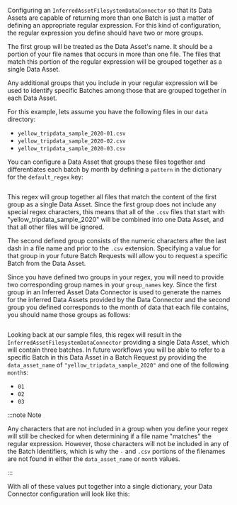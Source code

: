 
Configuring an `InferredAssetFilesystemDataConnector` so that its Data Assets are capable of returning more than one Batch is just a matter of defining an appropriate regular expression.  For this kind of configuration, the regular expression you define should have two or more groups.

The first group will be treated as the Data Asset's name.  It should be a portion of your file names that occurs in more than one file.  The files that match this portion of the regular expression will be grouped together as a single Data Asset.

Any additional groups that you include in your regular expression will be used to identify specific Batches among those that are grouped together in each Data Asset.

For this example, lets assume you have the following files in our `data` directory:
- `yellow_tripdata_sample_2020-01.csv`
- `yellow_tripdata_sample_2020-02.csv`
- `yellow_tripdata_sample_2020-03.csv`

You can configure a Data Asset that groups these files together and differentiates each batch by month by defining a `pattern` in the dictionary for the `default_regex` key:
```python title="Python" name="datasource_configuration_inferred_multi_batch_regex_pattern"
```

This regex will group together all files that match the content of the first group as a single Data Asset.  Since the first group does not include any special regex characters, this means that all of the `.csv` files that start with "yellow_tripdata_sample_2020" will be combined into one Data Asset, and that all other files will be ignored.

The second defined group consists of the numeric characters after the last dash in a file name and prior to the `.csv` extension.  Specifying a value for that group in your future Batch Requests will allow you to request a specific Batch from the Data Asset.

Since you have defined two groups in your regex, you will need to provide two corresponding group names in your `group_names` key.  Since the first group in an Inferred Asset Data Connector is used to generate the names for the inferred Data Assets provided by the Data Connector and the second group you defined corresponds to the month of data that each file contains, you should name those groups as follows:

```python title="Python" name="group_names for inferred multi batch default_regex key"
```

Looking back at our sample files, this regex will result in the `InferredAssetFilesystemDataConnector` providing a single Data Asset, which will contain three batches.  In future workflows you will be able to refer to a specific Batch in this Data Asset in a Batch Request py providing the  `data_asset_name` of `"yellow_tripdata_sample_2020"` and one of the following `month`s:
- `01`
- `02`
- `03`

:::note Note

Any characters that are not included in a group when you define your regex will still be checked for when determining if a file name "matches" the regular expression.  However, those characters will not be included in any of the Batch Identifiers, which is why the `-` and `.csv` portions of the filenames are not found in either the `data_asset_name` or `month` values.

:::

<TipMoreInfoOnRegex />

With all of these values put together into a single dictionary, your Data Connector configuration will look like this:

```python title="Python" name="data connector config for inferred filesystem data connector multi batch"
```

